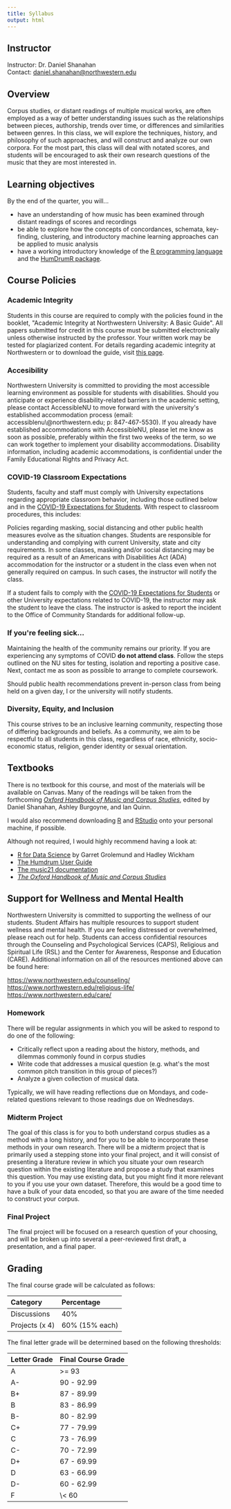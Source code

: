 ```yaml
---
title: Syllabus
output: html
---
```


## Instructor

Instructor: Dr. Daniel Shanahan\
Contact: <daniel.shanahan@northwestern.edu>

## Overview

Corpus studies, or distant readings of multiple musical works, are often
employed as a way of better understanding issues such as the
relationships between pieces, authorship, trends over time, or
differences and similarities between genres. In this class, we will
explore the techniques, history, and philosophy of such approaches, and
will construct and analyze our own corpora. For the most part, this
class will deal with notated scores, and students will be encouraged to
ask their own research questions of the music that they are most
interested in.

## Learning objectives

By the end of the quarter, you will\...

-   have an understanding of how music has been examined through distant
    readings of scores and recordings
-   be able to explore how the concepts of concordances, schemata,
    key-finding, clustering, and introductory machine learning
    approaches can be applied to music analysis
-   have a working introductory knowledge of the [R programming
    language](https://www.r-project.org/about.html) and the [HumDrumR
    package](https://github.com/Computational-Cognitive-Musicology-Lab/humdrumR).

## Course Policies

### Academic Integrity

Students in this course are required to comply with the policies found
in the booklet, \"Academic Integrity at Northwestern University: A Basic
Guide\". All papers submitted for credit in this course must be
submitted electronically unless otherwise instructed by the professor.
Your written work may be tested for plagiarized content. For details
regarding academic integrity at Northwestern or to download the guide,
visit [this
page](https://www.northwestern.edu/provost/policies-procedures/academic-integrity/index.html).

### Accesibility

Northwestern University is committed to providing the most accessible
learning environment as possible for students with disabilities. Should
you anticipate or experience disability-related barriers in the academic
setting, please contact AccessibleNU to move forward with the
university\'s established accommodation process (email:
accessiblenu\\\@northwestern.edu; p: 847-467-5530). If you already have
established accommodations with AccessibleNU, please let me know as soon
as possible, preferably within the first two weeks of the term, so we
can work together to implement your disability accommodations.
Disability information, including academic accommodations, is
confidential under the Family Educational Rights and Privacy Act.

### COVID-19 Classroom Expectations

Students, faculty and staff must comply with University expectations
regarding appropriate classroom behavior, including those outlined below
and in the [COVID-19 Expectations for
Students](https://www.northwestern.edu/communitystandards/about-us/northwestern-university-student-expectations-covid-19.html).
With respect to classroom procedures, this includes:

Policies regarding masking, social distancing and other public health
measures evolve as the situation changes. Students are responsible for
understanding and complying with current University, state and city
requirements. In some classes, masking and/or social distancing may be
required as a result of an Americans with Disabilities Act (ADA)
accommodation for the instructor or a student in the class even when not
generally required on campus. In such cases, the instructor will notify
the class.

If a student fails to comply with the [COVID-19 Expectations for
Students](https://www.northwestern.edu/communitystandards/about-us/northwestern-university-student-expectations-covid-19.html)
or other University expectations related to COVID-19, the instructor may
ask the student to leave the class. The instructor is asked to report
the incident to the Office of Community Standards for additional
follow-up.

### If you\'re feeling sick\... {#if-youre-feeling-sick}

Maintaining the health of the community remains our priority. If you are
experiencing any symptoms of COVID **do not attend class**. Follow the
steps outlined on the NU sites for testing, isolation and reporting a
positive case. Next, contact me as soon as possible to arrange to
complete coursework.

Should public health recommendations prevent in-person class from being
held on a given day, I or the university will notify students.

### Diversity, Equity, and Inclusion

This course strives to be an inclusive learning community, respecting
those of differing backgrounds and beliefs. As a community, we aim to be
respectful to all students in this class, regardless of race, ethnicity,
socio-economic status, religion, gender identity or sexual orientation.

## Textbooks

There is no textbook for this course, and most of the materials will be
available on Canvas. Many of the readings will be taken from the
forthcoming [*Oxford Handbook of Music and Corpus
Studies*](https://academic.oup.com/edited-volume/41992), edited by
Daniel Shanahan, Ashley Burgoyne, and Ian Quinn.

I would also recommend downloading
[R](https://www.r-project.org/about.html) and
[RStudio](https://posit.co/download/rstudio-desktop/) onto your personal
machine, if possible.

Although not required, I would highly recommend having a look at:

-   [R for Data Science](https://r4ds.had.co.nz/) by Garret Grolemund
    and Hadley Wickham
-   [The Humdrum User Guide](https://www.humdrum.org/guide/)
-   [The music21 documentation](http://web.mit.edu/music21/)
-   [*The Oxford Handbook of Music and Corpus
    Studies*](https://academic.oup.com/edited-volume/41992)

## Support for Wellness and Mental Health

Northwestern University is committed to supporting the wellness of our
students. Student Affairs has multiple resources to support student
wellness and mental health. If you are feeling distressed or
overwhelmed, please reach out for help. Students can access confidential
resources through the Counseling and Psychological Services (CAPS),
Religious and Spiritual Life (RSL) and the Center for Awareness,
Response and Education (CARE). Additional information on all of the
resources mentioned above can be found here:

<https://www.northwestern.edu/counseling/>\
<https://www.northwestern.edu/religious-life/>\
<https://www.northwestern.edu/care/>

### Homework

There will be regular assignments in which you will be asked to respond
to do one of the following:

-   Critically reflect upon a reading about the history, methods, and
    dilemmas commonly found in corpus studies
-   Write code that addresses a musical question (e.g. what\'s the most
    common pitch transition in this group of pieces?)
-   Analyze a given collection of musical data.

Typically, we will have reading reflections due on Mondays, and
code-related questions relevant to those readings due on Wednesdays.

### Midterm Project

The goal of this class is for you to both understand corpus studies as a
method with a long history, and for you to be able to incorporate these
methods in your own research. There will be a midterm project that is
primarily used a stepping stone into your final project, and it will
consist of presenting a literature review in which you situate your own
research question within the existing literature and propose a study
that examines this question. You may use existing data, but you might
find it more relevant to you if you use your own dataset. Therefore,
this would be a good time to have a bulk of your data encoded, so that
you are aware of the time needed to construct your corpus.

### Final Project

The final project will be focused on a research question of your
choosing, and will be broken up into several a peer-reviewed first
draft, a presentation, and a final paper.

## Grading

The final course grade will be calculated as follows:

  Category                       Percentage
  ------------------------------ ------------
  Discussions                       40%
  Projects (x 4)                     60% (15% each)

The final letter grade will be determined based on the following
thresholds:

  Letter Grade   Final Course Grade
  -------------- --------------------
  A              \>= 93
  A-             90 - 92.99
  B+             87 - 89.99
  B              83 - 86.99
  B-             80 - 82.99
  C+             77 - 79.99
  C              73 - 76.99
  C-             70 - 72.99
  D+             67 - 69.99
  D              63 - 66.99
  D-             60 - 62.99
  F              \\\< 60
